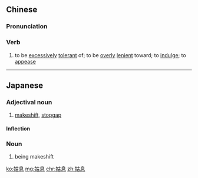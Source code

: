 ==Chinese==
{{zh-forms}}

===Pronunciation===
{{zh-pron
|m=gū息
|c=gu1 sik1
|mn=qz:ko͘-siak/xm:ko͘-sek/zz:ko͘-sit
|cat=v
}}

===Verb===
{{zh-verb}}

# to be [[excessively]] [[tolerant]] of; to be [[overly]] [[lenient]] toward; to [[indulge]]; to [[appease]]

----

==Japanese==
{{ja-kanjitab|こ|そく|yomi=o}}

===Adjectival noun===
{{ja-adj|こそく|infl=na}}

# [[makeshift]], [[stopgap]]

====Inflection====
{{ja-na|こそく}}

===Noun===
{{ja-noun|こそく}}

# being makeshift

[[ko:姑息]]
[[mg:姑息]]
[[chr:姑息]]
[[zh:姑息]]